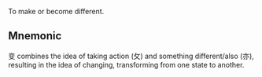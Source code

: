 To make or become different.

## Mnemonic

变 combines the idea of taking action (攵) and something different/also (亦), resulting in the idea
of changing, transforming from one state to another.
